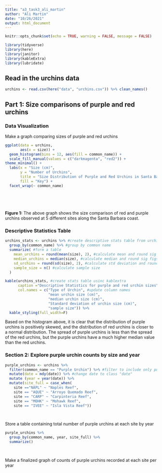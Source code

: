 ```yaml
---
title: "a3_task3_ali_martin"
author: "Ali Martin"
date: "10/26/2021"
output: html_document
---
```


```r
knitr::opts_chunk$set(echo = TRUE, warning = FALSE, message = FALSE)

library(tidyverse)
library(here)
library(janitor)
library(kableExtra)
library(lubridate)
```

## Read in the urchins data

```r
urchins <- read.csv(here("data", "urchins.csv")) %>% clean_names()

```


## Part 1: Size comparisons of purple and red urchins

### Data Visualization

Make a graph comparing sizes of purple and red urchins 
```r
ggplot(data = urchins,
       aes(x = size)) +
  geom_histogram(bins = 12, aes(fill = common_name)) +
  scale_fill_manual(values = c("darkmagenta", "red2")) +
theme_minimal() + 
  labs(x = "Size (cm)",
       y = "Number of Urchins",
       title = "Size Distribution of Purple and Red Urchins in Santa Barbara",
       fill = "Key") +
  facet_wrap(~ common_name)
        
         
  
         
```

**Figure 1:** The above graph shows the size comparison of red and purple urchins observed at 5 different sites along the Santa Barbara coast. 

### Descriptive Statistics Table

```r
urchins_stats <- urchins %>% #create descriptive stats table from urchins data
  group_by(common_name) %>% #group by common name
  summarize( #form a table
    mean_urchins = round(mean(size), 2), #calculate mean and round sig figs
    median_urchins = median(size), #calculate median and round sig figs
    sd_urchins = round(sd(size), 2), #calculate std deviation and round sig figs
    sample_size = n() #calculate sample size
  )

kable(urchins_stats, #create stats table usinc kablextra
      caption ="Descriptive Statistics for purple and red urchin sizes", #form caption
      col.names = c("Type of Urchin", #update column names
                    "mean urchin size (cm)",
                    "median urchin size (cm)",
                    "Standard deviation of urchin size (cm)",
                    "sample size")) %>% 
  kable_styling(full_width=F)

```

Based on the histogram above, it is clear that the distribution of purple urchins is positively skewed, and the distribution of red urchins is closer to a normal distribution. The spread of purple urchins is less than the spread of the red urchins, but the purple urchins have a much higher median value than the red urchins.

### Section 2: Explore purple urchin counts by size and year

```r
purple_urchins <- urchins %>% 
  filter(common_name == "Purple Urchin") %>% #filter to include only purple urchins
  mutate(date = mdy(date)) %>% #change date to class "date"
  mutate (year = year(date)) %>%
  mutate(site_full = case_when(
    site =="NAPL" ~ "Naples Reef",
    site == "AQUE" ~ "Arroyo Quemado Reef",
    site == "CARP" ~ "Carpinteria Reef",
    site == "MOHK" ~ "Mohawk Reef",
    site == "IVEE" ~ "Isla Vista Reef"))
  
  
```

Store a table containing total number of purple urchins at each site by year

```r
purple_urchins %>% 
  group_by(common_name, year, site_full) %>% 
  summarize()
    
  
```

Make a finalized graph of counts of purple urchins recorded at each site per year

